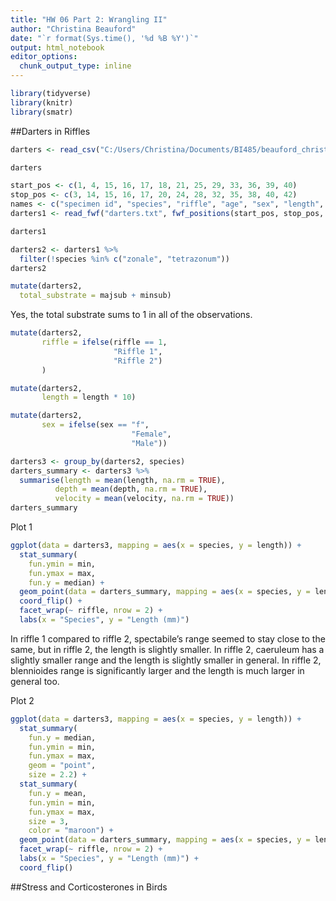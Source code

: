 ```yaml
---
title: "HW 06 Part 2: Wrangling II"
author: "Christina Beauford"
date: "`r format(Sys.time(), '%d %B %Y')`"
output: html_notebook
editor_options: 
  chunk_output_type: inline
---
```


```r
library(tidyverse)
library(knitr)
library(smatr)
```

##Darters in Riffles

```r
darters <- read_csv("C:/Users/Christina/Documents/BI485/beauford_christina/hw06/darters.txt")
```

```r
darters
```
```r
start_pos <- c(1, 4, 15, 16, 17, 18, 21, 25, 29, 33, 36, 39, 40)
stop_pos <- c(3, 14, 15, 16, 17, 20, 24, 28, 32, 35, 38, 40, 42)
names <- c("specimen id", "species", "riffle", "age", "sex", "length", "depth", "velocity", "temperature", "majsub", "minsub", "majtype", "mintype")
darters1 <- read_fwf("darters.txt", fwf_positions(start_pos, stop_pos, col_names = names), skip = 15)
```

```r
darters1
```

```r
darters2 <- darters1 %>%
  filter(!species %in% c("zonale", "tetrazonum"))
darters2
```

```r
mutate(darters2,
  total_substrate = majsub + minsub)
```
Yes, the total substrate sums to 1 in all of the observations.


```r
mutate(darters2,
       riffle = ifelse(riffle == 1, 
                       "Riffle 1", 
                       "Riffle 2")
       )
```

```r
mutate(darters2,
       length = length * 10)
```

```r
mutate(darters2,
       sex = ifelse(sex == "f",
                           "Female",
                           "Male"))
```

```r
darters3 <- group_by(darters2, species)
darters_summary <- darters3 %>%
  summarise(length = mean(length, na.rm = TRUE),
          depth = mean(depth, na.rm = TRUE),
          velocity = mean(velocity, na.rm = TRUE))
darters_summary
```


Plot 1
```r
ggplot(data = darters3, mapping = aes(x = species, y = length)) +
  stat_summary(
    fun.ymin = min,
    fun.ymax = max,
    fun.y = median) +
  geom_point(data = darters_summary, mapping = aes(x = species, y = length), shape = 15)  +
  coord_flip() +
  facet_wrap(~ riffle, nrow = 2) +
  labs(x = "Species", y = "Length (mm)")
```

In riffle 1 compared to riffle 2, spectabile's range seemed to stay close to the same, but in riffle 2, the length is slightly smaller. In riffle 2, caeruleum has a slightly smaller range and the length is slightly smaller in general. In riffle 2, blennioides range is significantly larger and the length is much larger in general too.


Plot 2
```r
ggplot(data = darters3, mapping = aes(x = species, y = length)) +
  stat_summary(
    fun.y = median,
    fun.ymin = min,
    fun.ymax = max,
    geom = "point",
    size = 2.2) +
  stat_summary(
    fun.y = mean,
    fun.ymin = min,
    fun.ymax = max,
    size = 3,
    color = "maroon") +
  geom_point(data = darters_summary, mapping = aes(x = species, y = length), shape = 15, color = "gray70") +
  facet_wrap(~ riffle, nrow = 2) +
  labs(x = "Species", y = "Length (mm)") +
  coord_flip()
```

##Stress and Corticosterones in Birds
